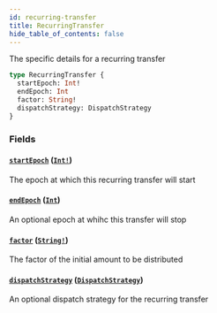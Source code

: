 ```yaml
---
id: recurring-transfer
title: RecurringTransfer
hide_table_of_contents: false
---
```



The specific details for a recurring transfer

```graphql
type RecurringTransfer {
  startEpoch: Int!
  endEpoch: Int
  factor: String!
  dispatchStrategy: DispatchStrategy
}
```


### Fields

#### [`startEpoch`](#) ([`Int!`](/mainnet/api/graphql/scalars/int))

The epoch at which this recurring transfer will start


#### [`endEpoch`](#) ([`Int`](/mainnet/api/graphql/scalars/int))

An optional epoch at whihc this transfer will stop


#### [`factor`](#) ([`String!`](/mainnet/api/graphql/scalars/string))

The factor of the initial amount to be distributed


#### [`dispatchStrategy`](#) ([`DispatchStrategy`](/mainnet/api/graphql/objects/dispatch-strategy))

An optional dispatch strategy for the recurring transfer




